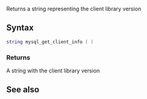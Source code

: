 <pageclass class="#AA7592" subcaption="MTA-MySQL Module"></pageclass>

{{ModuleFunction|MTA-MySQL}}
Returns a string representing the client library version

==Syntax==
<syntaxhighlight lang="lua">
string mysql_get_client_info ( )
</syntaxhighlight>

===Returns===
A string with the client library version

==See also==
{{Modules/MTA-MySQL/Handler_functions}}